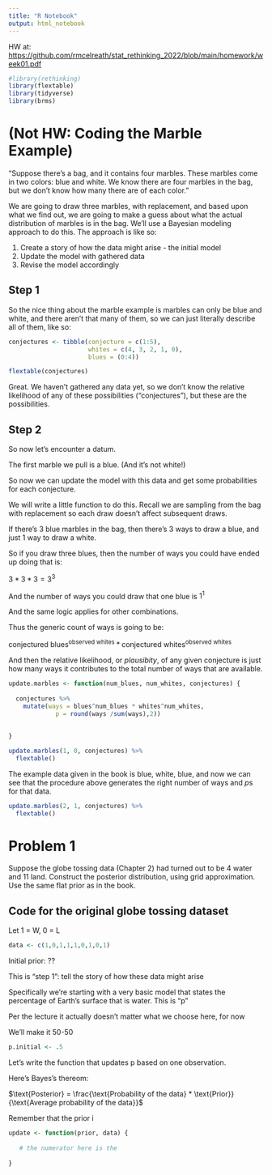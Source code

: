 ```yaml
---
title: "R Notebook"
output: html_notebook
---
```


HW at: <https://github.com/rmcelreath/stat_rethinking_2022/blob/main/homework/week01.pdf>

```r
#library(rethinking)
library(flextable)
library(tidyverse)
library(brms)

```

# (Not HW: Coding the Marble Example)

"Suppose there's a bag, and it contains four marbles. These marbles come in two colors: blue and white. We know there are four marbles in the bag, but we don't know how many there are of each color."

We are going to draw three marbles, with replacement, and based upon what we find out, we are going to make a guess about what the actual distribution of marbles is in the bag. We'll use a Bayesian modeling approach to do this. The approach is like so:

1.  Create a story of how the data might arise - the initial model
2.  Update the model with gathered data
3.  Revise the model accordingly

## Step 1

So the nice thing about the marble example is marbles can only be blue and white, and there aren't that many of them, so we can just literally describe all of them, like so:

```r

conjectures <- tibble(conjecture = c(1:5),
                      whites = c(4, 3, 2, 1, 0),
                      blues = (0:4))

flextable(conjectures)

```

Great. We haven't gathered any data yet, so we don't know the relative likelihood of any of these possibilities ("conjectures"), but these are the possibilities.

## Step 2

So now let's encounter a datum.

The first marble we pull is a blue. (And it's not white!)

So now we can update the model with this data and get some probabilities for each conjecture.

We will write a little function to do this. Recall we are sampling from the bag with replacement so each draw doesn't affect subsequent draws.

If there's 3 blue marbles in the bag, then there's 3 ways to draw a blue, and just 1 way to draw a white.

So if you draw three blues, then the number of ways you could have ended up doing that is:

$3 * 3 * 3 = 3^{3}$

And the number of ways you could draw that one blue is $1^{1}$

And the same logic applies for other combinations.

Thus the generic count of ways is going to be:

$\text{conjectured blues} ^ {\text{observed whites}} * \text{conjectured whites} ^ {\text{observed whites}}$

And then the relative likelihood, or *plausibity*, of any given conjecture is just how many ways it contributes to the total number of ways that are available.

```r

update.marbles <- function(num_blues, num_whites, conjectures) {
  
  conjectures %>%
    mutate(ways = blues^num_blues * whites^num_whites,
             p = round(ways /sum(ways),2))
  
  
}

update.marbles(1, 0, conjectures) %>%
  flextable()
```

The example data given in the book is blue, white, blue, and now we can see that the procedure above generates the right number of ways and $p$s for that data.

```r
update.marbles(2, 1, conjectures) %>%
  flextable()
```

# Problem 1

Suppose the globe tossing data (Chapter 2) had turned out to be 4 water and 11 land. Construct the posterior distribution, using grid approximation. Use the same flat prior as in the book.

## Code for the original globe tossing dataset

Let 1 = W, 0 = L

```r

data <- c(1,0,1,1,1,0,1,0,1)

```

Initial prior: ??

This is "step 1": tell the story of how these data might arise

Specifically we're starting with a very basic model that states the percentage of Earth's surface that is water. This is "p"

Per the lecture it actually doesn't matter what we choose here, for now

We'll make it 50-50

```r

p.initial <- .5

```

Let's write the function that updates p based on one observation.

Here's Bayes's thereom:

$\text{Posterior}  = \frac{\text{Probability of the data} * \text{Prior}} {\text{Average probability of the data}}$

Remember that the prior i

```r

update <- function(prior, data) {
 
   # the numerator here is the 
  
}

```
